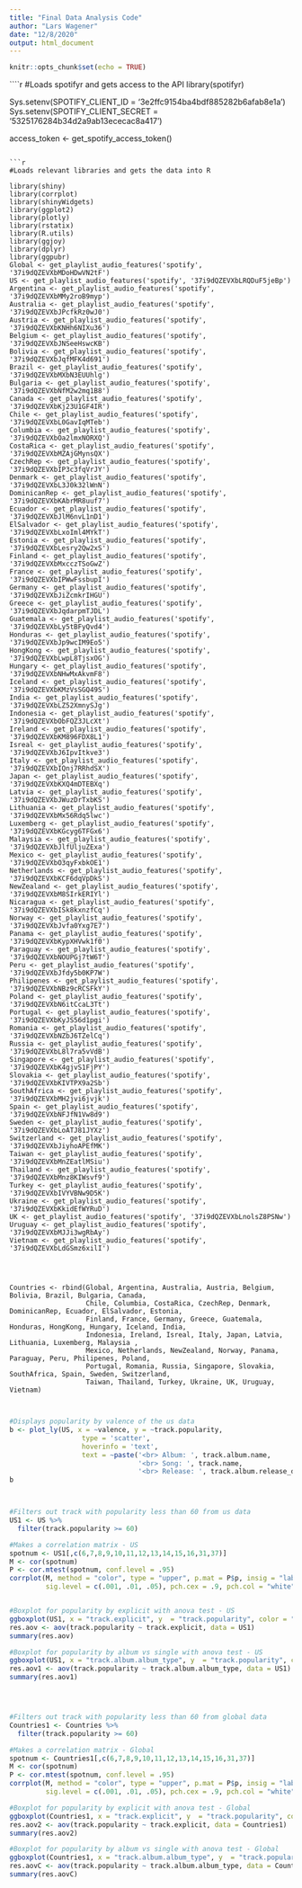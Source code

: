 ---
title: "Final Data Analysis Code"
author: "Lars Wagener"
date: "12/8/2020"
output: html_document
---

```{r setup, include=FALSE}
knitr::opts_chunk$set(echo = TRUE)
```

````{r}
#Loads spotifyr and gets access to the API
library(spotifyr)

Sys.setenv(SPOTIFY_CLIENT_ID = '3e2ffc9154ba4bdf885282b6afab8e1a')
Sys.setenv(SPOTIFY_CLIENT_SECRET = '5325176284b34d2a9ab13ececac8a417')

access_token <- get_spotify_access_token()

```

```{r}
#Loads relevant libraries and gets the data into R

library(shiny)
library(corrplot)
library(shinyWidgets)
library(ggplot2)
library(plotly)
library(rstatix)
library(R.utils)
library(ggjoy)
library(dplyr)
library(ggpubr)
Global <- get_playlist_audio_features('spotify', '37i9dQZEVXbMDoHDwVN2tF')
US <- get_playlist_audio_features('spotify', '37i9dQZEVXbLRQDuF5jeBp')
Argentina <- get_playlist_audio_features('spotify', '37i9dQZEVXbMMy2roB9myp')
Australia <- get_playlist_audio_features('spotify', '37i9dQZEVXbJPcfkRz0wJ0')
Austria <- get_playlist_audio_features('spotify', '37i9dQZEVXbKNHh6NIXu36')
Belgium <- get_playlist_audio_features('spotify', '37i9dQZEVXbJNSeeHswcKB')
Bolivia <- get_playlist_audio_features('spotify', '37i9dQZEVXbJqfMFK4d691')
Brazil <- get_playlist_audio_features('spotify', '37i9dQZEVXbMXbN3EUUhlg')
Bulgaria <- get_playlist_audio_features('spotify', '37i9dQZEVXbNfM2w2mq1B8')
Canada <- get_playlist_audio_features('spotify', '37i9dQZEVXbKj23U1GF4IR')
Chile <- get_playlist_audio_features('spotify', '37i9dQZEVXbL0GavIqMTeb')
Columbia <- get_playlist_audio_features('spotify', '37i9dQZEVXbOa2lmxNORXQ')
CostaRica <- get_playlist_audio_features('spotify', '37i9dQZEVXbMZAjGMynsQX')
CzechRep <- get_playlist_audio_features('spotify', '37i9dQZEVXbIP3c3fqVrJY')
Denmark <- get_playlist_audio_features('spotify', '37i9dQZEVXbL3J0k32lWnN')
DominicanRep <- get_playlist_audio_features('spotify', '37i9dQZEVXbKAbrMR8uuf7')
Ecuador <- get_playlist_audio_features('spotify', '37i9dQZEVXbJlM6nvL1nD1')
ElSalvador <- get_playlist_audio_features('spotify', '37i9dQZEVXbLxoIml4MYkT')
Estonia <- get_playlist_audio_features('spotify', '37i9dQZEVXbLesry2Qw2xS')
Finland <- get_playlist_audio_features('spotify', '37i9dQZEVXbMxcczTSoGwZ')
France <- get_playlist_audio_features('spotify', '37i9dQZEVXbIPWwFssbupI')
Germany <- get_playlist_audio_features('spotify', '37i9dQZEVXbJiZcmkrIHGU')
Greece <- get_playlist_audio_features('spotify', '37i9dQZEVXbJqdarpmTJDL')
Guatemala <- get_playlist_audio_features('spotify', '37i9dQZEVXbLy5tBFyQvd4')
Honduras <- get_playlist_audio_features('spotify', '37i9dQZEVXbJp9wcIM9Eo5')
HongKong <- get_playlist_audio_features('spotify', '37i9dQZEVXbLwpL8TjsxOG')
Hungary <- get_playlist_audio_features('spotify', '37i9dQZEVXbNHwMxAkvmF8')
Iceland <- get_playlist_audio_features('spotify', '37i9dQZEVXbKMzVsSGQ49S')
India <- get_playlist_audio_features('spotify', '37i9dQZEVXbLZ52XmnySJg')
Indonesia <- get_playlist_audio_features('spotify', '37i9dQZEVXbObFQZ3JLcXt')
Ireland <- get_playlist_audio_features('spotify', '37i9dQZEVXbKM896FDX8L1')
Isreal <- get_playlist_audio_features('spotify', '37i9dQZEVXbJ6IpvItkve3')
Italy <- get_playlist_audio_features('spotify', '37i9dQZEVXbIQnj7RRhdSX')
Japan <- get_playlist_audio_features('spotify', '37i9dQZEVXbKXQ4mDTEBXq')
Latvia <- get_playlist_audio_features('spotify', '37i9dQZEVXbJWuzDrTxbKS')
Lithuania <- get_playlist_audio_features('spotify', '37i9dQZEVXbMx56Rdq5lwc')
Luxemberg <- get_playlist_audio_features('spotify', '37i9dQZEVXbKGcyg6TFGx6')
Malaysia <- get_playlist_audio_features('spotify', '37i9dQZEVXbJlfUljuZExa')
Mexico <- get_playlist_audio_features('spotify', '37i9dQZEVXbO3qyFxbkOE1')
Netherlands <- get_playlist_audio_features('spotify', '37i9dQZEVXbKCF6dqVpDkS')
NewZealand <- get_playlist_audio_features('spotify', '37i9dQZEVXbM8SIrkERIYl')
Nicaragua <- get_playlist_audio_features('spotify', '37i9dQZEVXbISk8kxnzfCq')
Norway <- get_playlist_audio_features('spotify', '37i9dQZEVXbJvfa0Yxg7E7')
Panama <- get_playlist_audio_features('spotify', '37i9dQZEVXbKypXHVwk1f0')
Paraguay <- get_playlist_audio_features('spotify', '37i9dQZEVXbNOUPGj7tW6T')
Peru <- get_playlist_audio_features('spotify', '37i9dQZEVXbJfdy5b0KP7W')
Philipenes <- get_playlist_audio_features('spotify', '37i9dQZEVXbNBz9cRCSFkY')
Poland <- get_playlist_audio_features('spotify', '37i9dQZEVXbN6itCcaL3Tt')
Portugal <- get_playlist_audio_features('spotify', '37i9dQZEVXbKyJS56d1pgi')
Romania <- get_playlist_audio_features('spotify', '37i9dQZEVXbNZbJ6TZelCq')
Russia <- get_playlist_audio_features('spotify', '37i9dQZEVXbL8l7ra5vVdB')
Singapore <- get_playlist_audio_features('spotify', '37i9dQZEVXbK4gjvS1FjPY')
Slovakia <- get_playlist_audio_features('spotify', '37i9dQZEVXbKIVTPX9a2Sb')
SouthAfrica <- get_playlist_audio_features('spotify', '37i9dQZEVXbMH2jvi6jvjk')
Spain <- get_playlist_audio_features('spotify', '37i9dQZEVXbNFJfN1Vw8d9')
Sweden <- get_playlist_audio_features('spotify', '37i9dQZEVXbLoATJ81JYXz')
Switzerland <- get_playlist_audio_features('spotify', '37i9dQZEVXbJiyhoAPEfMK')
Taiwan <- get_playlist_audio_features('spotify', '37i9dQZEVXbMnZEatlMSiu')
Thailand <- get_playlist_audio_features('spotify', '37i9dQZEVXbMnz8KIWsvf9')
Turkey <- get_playlist_audio_features('spotify', '37i9dQZEVXbIVYVBNw9D5K')
Ukraine <- get_playlist_audio_features('spotify', '37i9dQZEVXbKkidEfWYRuD')
UK <- get_playlist_audio_features('spotify', '37i9dQZEVXbLnolsZ8PSNw')
Uruguay <- get_playlist_audio_features('spotify', '37i9dQZEVXbMJJi3wgRbAy')
Vietnam <- get_playlist_audio_features('spotify', '37i9dQZEVXbLdGSmz6xilI')




Countries <- rbind(Global, Argentina, Australia, Austria, Belgium, Bolivia, Brazil, Bulgaria, Canada, 
                   Chile, Columbia, CostaRica, CzechRep, Denmark, DominicanRep, Ecuador, ElSalvador, Estonia, 
                   Finland, France, Germany, Greece, Guatemala, Honduras, HongKong, Hungary, Iceland, India, 
                   Indonesia, Ireland, Isreal, Italy, Japan, Latvia, Lithuania, Luxemberg, Malaysia ,
                   Mexico, Netherlands, NewZealand, Norway, Panama, Paraguay, Peru, Philipenes, Poland,
                   Portugal, Romania, Russia, Singapore, Slovakia, SouthAfrica, Spain, Sweden, Switzerland, 
                   Taiwan, Thailand, Turkey, Ukraine, UK, Uruguay, Vietnam)



```

```{r}
#Displays popularity by valence of the us data
b <- plot_ly(US, x = ~valence, y = ~track.popularity,
                  type = 'scatter',
                  hoverinfo = 'text',
                  text = ~paste('<br> Album: ', track.album.name,
                                '<br> Song: ', track.name,
                                '<br> Release: ', track.album.release_date))
b



#Filters out track with popularity less than 60 from us data
US1 <- US %>%
  filter(track.popularity >= 60)

#Makes a correlation matrix - US
spotnum <- US1[,c(6,7,8,9,10,11,12,13,14,15,16,31,37)]
M <- cor(spotnum)
P <- cor.mtest(spotnum, conf.level = .95)
corrplot(M, method = "color", type = "upper", p.mat = P$p, insig = "label_sig",
         sig.level = c(.001, .01, .05), pch.cex = .9, pch.col = "white")


#Boxplot for popularity by explicit with anova test - US
ggboxplot(US1, x = "track.explicit", y  = "track.popularity", color = "track.explicit")
res.aov <- aov(track.popularity ~ track.explicit, data = US1)
summary(res.aov)

#Boxplot for popularity by album vs single with anova test - US
ggboxplot(US1, x = "track.album.album_type", y  = "track.popularity", color = "track.album.album_type")
res.aov1 <- aov(track.popularity ~ track.album.album_type, data = US1)
summary(res.aov1)




#Filters out track with popularity less than 60 from global data
Countries1 <- Countries %>%
  filter(track.popularity >= 60)

#Makes a correlation matrix - Global
spotnum <- Countries1[,c(6,7,8,9,10,11,12,13,14,15,16,31,37)]
M <- cor(spotnum)
P <- cor.mtest(spotnum, conf.level = .95)
corrplot(M, method = "color", type = "upper", p.mat = P$p, insig = "label_sig",
         sig.level = c(.001, .01, .05), pch.cex = .9, pch.col = "white")

#Boxplot for popularity by explicit with anova test - Global
ggboxplot(Countries1, x = "track.explicit", y  = "track.popularity", color = "track.explicit")
res.aov2 <- aov(track.popularity ~ track.explicit, data = Countries1)
summary(res.aov2)

#Boxplot for popularity by album vs single with anova test - Global
ggboxplot(Countries1, x = "track.album.album_type", y  = "track.popularity", color = "track.album.album_type")
res.aovC <- aov(track.popularity ~ track.album.album_type, data = Countries1)
summary(res.aovC)





```